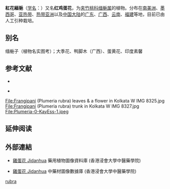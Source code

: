 {{no footnotes|time=2017-09-29T08:22:25+00:00}}
{{Redirect2|紅花緬梔|寮國提供的一個热带氣旋的命名|颱風薔琵}}
{{Speciesbox
| status = 
| status_system = 
| image = The Botanical Magazine, Plate 279 (Volume 8, 1794).png
| image_caption = 《[[柯蒂斯植物學雜誌|植物學雜誌]]》(1794)<br>''Plumeria rubra''
| taxon = Plumeria rubra
| authority = [[L.|L.]], 1753
| synonyms = {{collapsible list|
* ''Plumeria acuminata'' W.T.Aiton
* ''Plumeria acutifolia'' Poir.
* ''Plumeria angustifolia'' A.DC.
* ''Plumeria arborea'' Noronha
* ''Plumeria arborescens'' G.Don
* ''Plumeria aurantia'' Endl.
* ''Plumeria aurantia'' Lodd. ex G.Don
* ''Plumeria aurantiaca'' Steud.
* ''Plumeria bicolor'' Ruiz & Pav.
* ''Plumeria blandfordiana'' Lodd. ex G.Don
* ''Plumeria carinata'' Ruiz & Pav.
* ''Plumeria conspicua'' G.Don
* ''Plumeria gouanii'' D.Don ex G.Don.
* ''Plumeria incarnata'' Mill.
* ''Plumeria incarnata'' Ruiz & Pav.
* ''Plumeria jamesonii'' Hook.
* ''Plumeria kerrii'' G.Don
* ''Plumeria kunthiana'' Kostel.
* ''Plumeria lambertiana'' Lindl.
* ''Plumeria loranthifolia'' Müll.Arg.
* ''Plumeria lutea'' Ruiz & Pav.
* ''Plumeria macrophylla'' Lodd. ex G.Don
* ''Plumeria megaphylla'' A.DC.
* ''Plumeria mexicana'' Lodd.
* ''Plumeria milleri'' G.Don
* ''Plumeria mollis'' Kunth
* ''Plumeria northiana'' Lodd. ex G.Don
* ''Plumeria purpurea'' Ruiz & Pav.
* ''Plumeria tenuifolia'' Lodd. ex G.Don
* ''Plumeria tricolor'' Ruiz & Pav.
}}
}}

'''紅花緬梔'''（[[学名|学名]]：{{lang|la|''Plumeria rubra''}}）又名'''红鸡蛋花'''，为[[夹竹桃科|夹竹桃科]][[缅梔属|缅梔属]]的植物。分布在[[南美洲|南美洲]]、[[墨西哥|墨西哥]]、[[亚热带|亚热带]]、[[热带亚洲|热带亚洲]]以及[[中国大陆|中国大陆]]的[[广东|广东]]、[[广西|广西]]、[[云南|云南]]、[[福建|福建]]等地，目前已由人工引种栽培。

== 别名 ==
缅梔子（植物名实图考）；大季花、鸭脚木（广西）、蛋黄花、印度素馨

== 参考文献 ==
{{refbegin}}
* {{CPNI| zh=红鸡蛋花 | id=125-32160 | binomial=Plumeria rubra | authority=L. | var= | accessdate=2013-01-17}}
{{refend}}
<div class="references-small">
* {{cite web| url =http://www.bioinfo.cn/db05/KmzwSpecies.php?action=view&id=1079| title =鸡蛋花（原变种）| work =《中国高等植物数据库全库》| publisher =中国科学院微生物研究所| author =昆明植物研究所| accessdate =2009-02-22| deadurl =yes| archiveurl =https://web.archive.org/web/20160305042459/http://www.bioinfo.cn/db05/KmzwSpecies.php?action=view&id=1079| archivedate =2016-03-05}}
</div>
<gallery>
File:Frangipani (Plumeria rubra) leaves & a flower in Kolkata W IMG 8325.jpg
File:Frangipani (Plumeria rubra) trunk in Kolkata W IMG 8327.jpg
File:Plumeria-0-KayEss-1.jpeg
</gallery>

==延伸阅读==
{{Wikisource further reading}}

==外部連結==		
* {{zh-hant}}{{en}} [http://libproject.hkbu.edu.hk/was40/detail?lang=ch&channelid=1288&searchword=herb_id=D00751 雞蛋花 Jidanhua] {{Wayback|url=http://libproject.hkbu.edu.hk/was40/detail?lang=ch&channelid=1288&searchword=herb_id=D00751 |date=20210624202226 }} 藥用植物圖像資料庫 (香港浸會大學中醫藥學院)
* [http://libproject.hkbu.edu.hk/was40/detail?channelid=47953&searchword=pid=B00303 雞蛋花 Jidanhua] {{Wayback|url=http://libproject.hkbu.edu.hk/was40/detail?channelid=47953&searchword=pid=B00303 |date=20160304125133 }} 中藥材圖像數據庫 (香港浸會大學中醫藥學院)

{{taxonbar}}

{{植物小作品}}
[[Category:緬梔屬|rubra]]